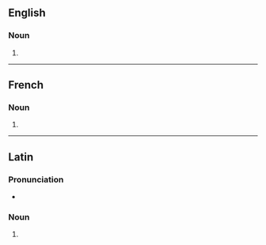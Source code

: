 {{also|agorás|ágoras}}

==English==

===Noun===
{{head|en|noun form}}

# {{plural of|en|agora}}

----

==French==

===Noun===
{{head|fr|noun plural form|g=f}}

# {{plural of|fr|agora}}

----

==Latin==

===Pronunciation===
* {{la-IPA|agorās}}

===Noun===
{{la-noun-form|agorās|g=f}}

# {{inflection of|la|agora||acc|p}}